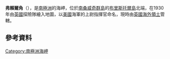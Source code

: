 {{coord|58|59|S|26|30|W|source:GNIS|display=title}}

'''弗賴爾角'''（{{lang-en|Fryer Point}}），是[[南極洲|南極洲]]的海岬，位於[[南桑威奇群島|南桑威奇群島]]的[[布里斯托爾島|布里斯托爾島]]北端，在1930年由[[英國|英國]]探險隊繪入地圖，以[[美國|美國]]海軍的上尉指揮官命名，現時由[[英國海外領土|英國海外領土]]管轄。

==參考資料==
{{cite gnis | type = antarid | id = 5357| name = Fryer Point | accessdate = 2012-04-11}}

{{Antarctica-geo-stub}}
[[Category:南極洲海岬|Category:南極洲海岬]]